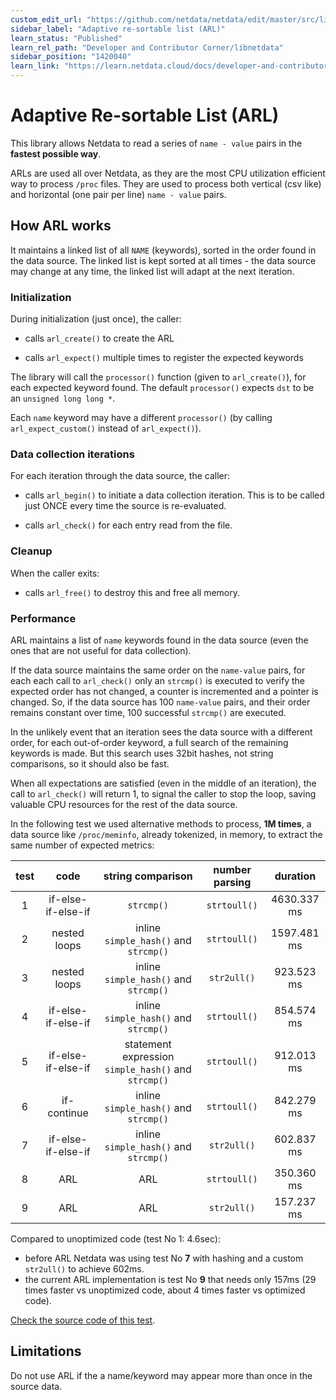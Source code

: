 ```yaml
---
custom_edit_url: "https://github.com/netdata/netdata/edit/master/src/libnetdata/adaptive_resortable_list/README.md"
sidebar_label: "Adaptive re-sortable list (ARL)"
learn_status: "Published"
learn_rel_path: "Developer and Contributor Corner/libnetdata"
sidebar_position: "1420040"
learn_link: "https://learn.netdata.cloud/docs/developer-and-contributor-corner/libnetdata/adaptive-re-sortable-list-(arl)"
---
```



# Adaptive Re-sortable List (ARL)

This library allows Netdata to read a series of `name - value` pairs
in the **fastest possible way**.

ARLs are used all over Netdata, as they are the most
CPU utilization efficient way to process `/proc` files. They are used to
process both vertical (csv like) and horizontal (one pair per line) `name - value` pairs.

## How ARL works

It maintains a linked list of all `NAME` (keywords), sorted in the
order found in the data source. The linked list is kept
sorted at all times - the data source may change at any time, the
linked list will adapt at the next iteration.

### Initialization

During initialization (just once), the caller:

-   calls `arl_create()` to create the ARL

-   calls `arl_expect()` multiple times to register the expected keywords

The library will call the `processor()` function (given to
`arl_create()`), for each expected keyword found.
The default `processor()` expects `dst` to be an `unsigned long long *`.

Each `name` keyword may have a different `processor()` (by calling
`arl_expect_custom()` instead of `arl_expect()`).

### Data collection iterations

For each iteration through the data source, the caller:

-   calls `arl_begin()` to initiate a data collection iteration.
     This is to be called just ONCE every time the source is re-evaluated.

-   calls `arl_check()` for each entry read from the file.

### Cleanup

When the caller exits:

-   calls `arl_free()` to destroy this and free all memory.

### Performance

ARL maintains a list of `name` keywords found in the data source (even the ones
that are not useful for data collection).

If the data source maintains the same order on the `name-value` pairs, for each
each call to `arl_check()` only an `strcmp()` is executed to verify the
expected order has not changed, a counter is incremented and a pointer is changed.
So, if the data source has 100 `name-value` pairs, and their order remains constant
over time, 100 successful `strcmp()` are executed.

In the unlikely event that an iteration sees the data source with a different order,
for each out-of-order keyword, a full search of the remaining keywords is made. But
this search uses 32bit hashes, not string comparisons, so it should also be fast. 

When all expectations are satisfied (even in the middle of an iteration),
the call to `arl_check()` will return 1, to signal the caller to stop the loop,
saving valuable CPU resources for the rest of the data source. 

In the following test we used alternative methods to process, **1M times**,
a data source like `/proc/meminfo`, already tokenized, in memory,
to extract the same number of expected metrics:

|test|code|string comparison|number parsing|duration|
|:--:|:--:|:---------------:|:------------:|:------:|
|1|if-else-if-else-if|`strcmp()`|`strtoull()`|4630.337 ms|
|2|nested loops|inline `simple_hash()` and `strcmp()`|`strtoull()`|1597.481 ms|
|3|nested loops|inline `simple_hash()` and `strcmp()`|`str2ull()`|923.523 ms|
|4|if-else-if-else-if|inline `simple_hash()` and `strcmp()`|`strtoull()`|854.574 ms|
|5|if-else-if-else-if|statement expression `simple_hash()` and `strcmp()`|`strtoull()`|912.013 ms|
|6|if-continue|inline `simple_hash()` and `strcmp()`|`strtoull()`|842.279 ms|
|7|if-else-if-else-if|inline `simple_hash()` and `strcmp()`|`str2ull()`|602.837 ms|
|8|ARL|ARL|`strtoull()`|350.360 ms|
|9|ARL|ARL|`str2ull()`|157.237 ms|

Compared to unoptimized code (test No 1: 4.6sec):

-   before ARL Netdata was using test No **7** with hashing and a custom `str2ull()` to achieve 602ms.
-   the current ARL implementation is test No **9** that needs only 157ms (29 times faster vs unoptimized code, about 4 times faster vs optimized code).

[Check the source code of this test](https://raw.githubusercontent.com/netdata/netdata/master/tests/profile/benchmark-value-pairs.c).

## Limitations

Do not use ARL if the a name/keyword may appear more than once in the
source data. 


